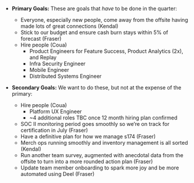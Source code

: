 - **Primary Goals:**
  These are goals that _have_ to be done in the quarter:
  
  - Everyone, especially new people, come away from the offsite having made lots of great connections (Kendal)
  - Stick to our budget and ensure cash burn stays within 5% of forecast (Fraser)
  - Hire people (Coua)
    - Product Engineers for Feature Success, Product Analytics (2x), and Replay
    - Infra Security Engineer
    - Mobile Engineer
    - Distributed Systems Engineer

- **Secondary Goals:**
  We want to do these, but not at the expense of the primary:
  
  - Hire people (Coua)
    - Platform UX Engineer
    - ~4 additional roles TBC once 12 month hiring plan confirmed
  - SOC II monitoring period goes smoothly so we’re on track for certification in July (Fraser)
  - Have a definitive plan for how we manage s174 (Fraser)
  - Merch ops running smoothly and inventory management is all sorted (Kendal)
  - Run another team survey, augmented with anecdotal data from the offsite to turn into a more rounded action plan (Fraser)
  - Update team member onboarding to spark more joy and be more automated using Deel (Fraser)

